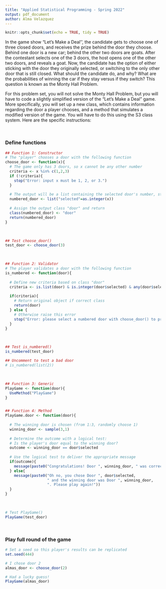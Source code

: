 ```yaml
---
title: "Applied Statistical Programming - Spring 2022"
output: pdf_document
author: Alma Velazquez
---
```


```r
knitr::opts_chunk$set(echo = TRUE, tidy = TRUE)
```

\begin{center}
{\Large{\textbf{Problem Set 3}}} \\
\vspace{4 bp}
Due Wednesday, March 2, 10:00 AM (Before Class) \\
\end{center}

\section*{Instructions}
\begin{enumerate}
  \item The following questions should each be answered within an R script. Be sure to provide many comments in the script to facilitate grading. Undocumented code will not be graded.
  \item Work on git. Fork the repository found at \url{https://github.com/johnsontr/AppliedStatisticalProgramming2022} and add your code for Problem Set 3, committing and pushing frequently. Use meaningful commit messages because these will affect your grade.
  \item You may work in teams, but each student should develop their own Rmarkdown file. To be clear, there should be no copy and paste. Each keystroke in the assignment should be your own.
  \item For students new to programming, this may take a while. Get started.
\end{enumerate}

\section*{Let's Make a Deal\footnote{\url{https://en.wikipedia.org/wiki/Let's_Make_a_Deal}}}
In the game show "Let's Make a Deal'', the candidate gets to choose one of three closed doors, and receives the prize behind the door they choose. Behind one door is a new car; behind the other two doors are goats. After the contestant selects one of the 3 doors, the host opens one of the other two doors, and reveals a goat. Now, the candidate has the option of either sticking with the door they originally selected, or switching to the only other door that is still closed. What should the candidate do, and why? What are the probabilities of winning the car if they stay versus if they switch? This question is known as the Monty Hall Problem.


\subsection*{Your tasks}
For this problem set, you will not solve the Monty Hall Problem, but you will have to code a slightly simplified version of the "Let's Make a Deal" game. More specifically, you will set up a new class, which contains information regarding the door a player chooses, and a method that simulates a modified version of the game. You will have to do this using the S3 class system. Here are the specific instructions:

\begin{enumerate}
  \item Define a new class: \texttt{door}. Objects of this class simply take on one numeric value: 1, 2, or 3 -- indicating which door a candidate chooses.
  \item Create a method for \texttt{door} objects that is called \texttt{PlayGame}. This method is supposed to do the following:
\begin{itemize}
  \item take the numeric value that is stored in the \texttt{door} object,
  \item draw a random number between 1 and 3 that presents the door behind which the car is hidden,
  \item compare the two numbers, and print a message congratulating a winning candidate that chose the correct door, or expressing sympathies for a losing candidate that chose the wrong door.
\end{itemize}
  \item Write: 
  \begin{itemize}
    \item a construction function that allows the user to create a \texttt{door} object,
    \item and a validation function that checks whether the value stored in \texttt{door} is actually an integer
  \end{itemize}
\end{enumerate}

\

### Define functions
```r
## Function 1: Constructor
# The "player" chooses a door with the following function
choose_door <- function(x){
  # The game only has 3 doors, so x cannot be any other number
  criteria <- x %in% c(1,2,3)
  if (!criteria){
    stop("Error: input x must be 1, 2, or 3.")
  }
  
  # The output will be a list containing the selected door's number, stored as an integer
  numbered_door <- list("selected"=as.integer(x))
  
  # Assign the output class "door" and return
  class(numbered_door) <- "door"
  return(numbered_door)
}

```

\

```r
## Test choose_door()
test_door <- choose_door(3)
```


\

```r
## Function 2: Validator
# The player validates a door with the following function
is_numbered <- function(door){
  
  # Define new criteria based on class "door"
  criteria <- is.list(door) & is.integer(door$selected) & any(door$selected %in% c(1,2,3))
  
  if(criteria){
    # Return original object if correct class
    return(door)
  } else {
    # Otherwise raise this error
    stop("Error: please select a numbered door with choose_door() to proceed")
  }
}

```


\


```r
## Test is_numbered()
is_numbered(test_door)

## Uncomment to test a bad door
# is_numbered(list(2))
```


\


```r
## Function 3: Generic
PlayGame <- function(door){
  UseMethod("PlayGame")
}


## Function 4: Method
PlayGame.door <- function(door){
  
  # The winning door is chosen (from 1:3, randomly choose 1)
  winning_door <- sample(3,1)
  
  # Determine the outcome with a logical test:
  # Is the player's door equal to the winning door?
  outcome <- winning_door == door$selected
  
  # Use the logical test to deliver the appropriate message
  if(outcome){
    message(paste0("Congratulations! Door ", winning_door, " was correct! You've won the game!"))
  } else{
    message(paste0("Oh no, you chose Door ", door$selected, 
                   " and the winning door was Door ", winning_door, 
                   ". Please play again!"))
  }
}

```

\


```r
# Test PlayGame()
PlayGame(test_door)
```


\

### Play full round of the game
```r
# Set a seed so this player's results can be replicated
set.seed(444)

# I chose door 2
almas_door <- choose_door(2)

# Had a lucky guess!
PlayGame(almas_door)

```
